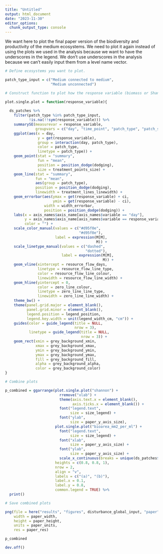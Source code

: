 ```yaml
---
title: "Untitled"
output: html_document
date: "2023-11-30"
editor_options: 
  chunk_output_type: console
---
```


We want here to plot the final paper version of the biodiversity and productivity of the medium ecosystems. We need to plot it again instead of using the plots we used in the analysis because we want to have the underscores in the legend. We don't use underscores in the analysis because we can't easily input them from a level name vector. 

```r

# Define ecosystems you want to plot.

patch_type_input = c("Medium connected to medium",
                     "Medium unconnected")
```

```r

# Construct function to plot how the response variable (biomass or Shannon) of small and large ecosystems changes across time.

plot.single.plot = function(response_variable){
  
  ds_patches %>%
    filter(patch_type %in% patch_type_input,
           !is.na(!!sym(response_variable))) %>%
    summarySE(measurevar = response_variable,
              groupvars = c("day", "time_point", "patch_type", "patch_size", "connection")) %>%
    ggplot(aes(x = day,
               y = get(response_variable),
               group = interaction(day, patch_type),
               color = patch_type,
               linetype = patch_type)) +
    geom_point(stat = "summary",
               fun = "mean",
               position = position_dodge(dodging),
               size = treatment_points_size) +
    geom_line(stat = "summary",
              fun = "mean",
              aes(group = patch_type),
              position = position_dodge(dodging),
              linewidth = treatment_lines_linewidth) +
    geom_errorbar(aes(ymax = get(response_variable) + ci,
                      ymin = get(response_variable) - ci),
                  width = width_errorbar,
                  position = position_dodge(dodging)) +
    labs(x = axis_names$axis_name[axis_names$variable == "day"],
         y = axis_names$axis_name[axis_names$variable == response_variable],
         color = "") +
    scale_color_manual(values = c("#d95f0e",
                                  "#d95f0e"),
                       label = expression(M[M], 
                                          M)) +
    scale_linetype_manual(values = c("dashed",
                                     "dotted"),
                          label = expression(M[M], 
                                             M)) +
    geom_vline(xintercept = resource_flow_days,
               linetype = resource_flow_line_type,
               color = resource_flow_line_colour,
               linewidth = resource_flow_line_width) +
    geom_hline(yintercept = 0,
               color = zero_line_colour,
               linetype = zero_line_line_type,
               linewidth = zero_line_line_width) +
    theme_bw() +
    theme(panel.grid.major = element_blank(),
          panel.grid.minor = element_blank(),
          legend.position = legend_position,
          legend.key.width = unit(legend_width_cm, "cm")) +
    guides(color = guide_legend(title = NULL,
                                nrow = 3),
           linetype = guide_legend(title = NULL,
                                   nrow = 3)) + 
    geom_rect(xmin = grey_background_xmin, 
              xmax = grey_background_xmax,
              ymin = grey_background_ymin, 
              ymax = grey_background_ymax, 
              fill = grey_background_fill, 
              alpha = grey_background_alpha,
              color = grey_background_color)
}
```

```r

# Combine plots

p_combined = ggarrange(plot.single.plot("shannon") +
                         rremove("xlab") +
                         theme(axis.text.x = element_blank(),
                               axis.ticks.x = element_blank()) +
                         font("legend.text", 
                              size = size_legend) +
                         font("ylab", 
                              size = paper_y_axis_size),
                       plot.single.plot("bioarea_mm2_per_ml") +
                         font("legend.text", 
                              size = size_legend) +
                         font("xlab", 
                              size = paper_y_axis_size) +
                         font("ylab", 
                              size = paper_y_axis_size) +
                         scale_x_continuous(breaks = unique(ds_patches$day)),
                       heights = c(0.8, 0.8, 1),
                       nrow = 2,
                       align = "v",
                       labels = c("(a)", "(b)"),
                       label.x = 0.1,
                       label.y = 0.8,
                       common.legend = TRUE) %>%
  print()
```

```r

# Save combined plots

png(file = here("results", "figures", disturbance_global_input, "paper", "ecosystems_M_diversity_n_function.png"),
    width = paper_width,
    height = paper_height,
    units = paper_units,
    res = paper_res)

p_combined

dev.off()
```